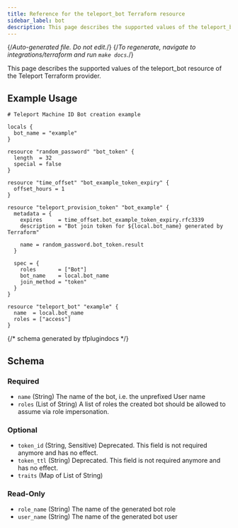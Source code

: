 ```yaml
---
title: Reference for the teleport_bot Terraform resource
sidebar_label: bot
description: This page describes the supported values of the teleport_bot resource of the Teleport Terraform provider.
---
```


{/*Auto-generated file. Do not edit.*/}
{/*To regenerate, navigate to integrations/terraform and run `make docs`.*/}

This page describes the supported values of the teleport_bot resource of the Teleport Terraform provider.




## Example Usage

```hcl
# Teleport Machine ID Bot creation example

locals {
  bot_name = "example"
}

resource "random_password" "bot_token" {
  length  = 32
  special = false
}

resource "time_offset" "bot_example_token_expiry" {
  offset_hours = 1
}

resource "teleport_provision_token" "bot_example" {
  metadata = {
    expires     = time_offset.bot_example_token_expiry.rfc3339
    description = "Bot join token for ${local.bot_name} generated by Terraform"

    name = random_password.bot_token.result
  }

  spec = {
    roles       = ["Bot"]
    bot_name    = local.bot_name
    join_method = "token"
  }
}

resource "teleport_bot" "example" {
  name  = local.bot_name
  roles = ["access"]
}
```

{/*  schema generated by tfplugindocs */}
## Schema

### Required

- `name` (String) The name of the bot, i.e. the unprefixed User name
- `roles` (List of String) A list of roles the created bot should be allowed to assume via role impersonation.

### Optional

- `token_id` (String, Sensitive) Deprecated. This field is not required anymore and has no effect.
- `token_ttl` (String) Deprecated. This field is not required anymore and has no effect.
- `traits` (Map of List of String)

### Read-Only

- `role_name` (String) The name of the generated bot role
- `user_name` (String) The name of the generated bot user

